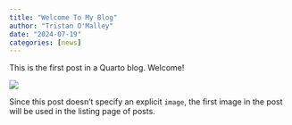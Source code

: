 ```yaml
---
title: "Welcome To My Blog"
author: "Tristan O'Malley"
date: "2024-07-19"
categories: [news]
---
```


This is the first post in a Quarto blog. Welcome!

![](thumbnail.jpg)

Since this post doesn't specify an explicit `image`, the first image in the post will be used in the listing page of posts.
